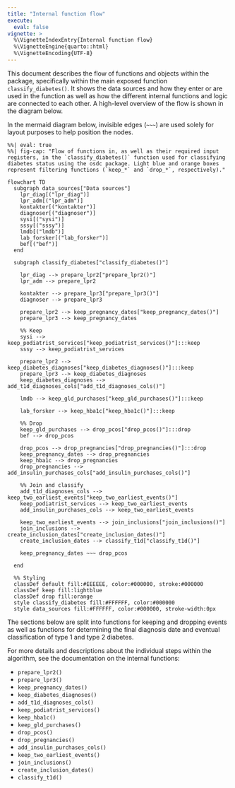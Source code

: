 ```yaml
---
title: "Internal function flow"
execute: 
  eval: false
vignette: >
  %\VignetteIndexEntry{Internal function flow}
  %\VignetteEngine{quarto::html}
  %\VignetteEncoding{UTF-8}
---
```


This document describes the flow of functions and objects within the
package, specifically within the main exposed function
`classify_diabetes()`. It shows the data sources and how they enter or
are used in the function as well as how the different internal functions
and logic are connected to each other. A high-level overview of the flow
is shown in the diagram below.

::: content-hidden
In the mermaid diagram below, invisible edges (`~~~`) are used solely
for layout purposes to help position the nodes.
:::

```mermaid
%%| eval: true
%%| fig-cap: "Flow of functions in, as well as their required input registers, in the `classify_diabetes()` function used for classifying diabetes status using the osdc package. Light blue and orange boxes represent filtering functions (`keep_*` and `drop_*`, respectively)."

flowchart TD
  subgraph data_sources["Data sources"]
    lpr_diag[("lpr_diag")]
    lpr_adm[("lpr_adm")]
    kontakter[("kontakter")]
    diagnoser[("diagnoser")]
    sysi[("sysi")]
    sssy[("sssy")]
    lmdb[("lmdb")]
    lab_forsker[("lab_forsker")]
    bef[("bef")]
  end

  subgraph classify_diabetes["classify_diabetes()"]

    lpr_diag --> prepare_lpr2["prepare_lpr2()"]
    lpr_adm --> prepare_lpr2

    kontakter --> prepare_lpr3["prepare_lpr3()"]
    diagnoser --> prepare_lpr3

    prepare_lpr2 --> keep_pregnancy_dates["keep_pregnancy_dates()"]
    prepare_lpr3 --> keep_pregnancy_dates

    %% Keep
    sysi --> keep_podiatrist_services["keep_podiatrist_services()"]:::keep
    sssy --> keep_podiatrist_services

    prepare_lpr2 --> keep_diabetes_diagnoses["keep_diabetes_diagnoses()"]:::keep
    prepare_lpr3 --> keep_diabetes_diagnoses
    keep_diabetes_diagnoses --> add_t1d_diagnoses_cols["add_t1d_diagnoses_cols()"]

    lmdb --> keep_gld_purchases["keep_gld_purchases()"]:::keep

    lab_forsker --> keep_hba1c["keep_hba1c()"]:::keep

    %% Drop
    keep_gld_purchases --> drop_pcos["drop_pcos()"]:::drop
    bef --> drop_pcos

    drop_pcos --> drop_pregnancies["drop_pregnancies()"]:::drop
    keep_pregnancy_dates --> drop_pregnancies
    keep_hba1c --> drop_pregnancies
    drop_pregnancies --> add_insulin_purchases_cols["add_insulin_purchases_cols()"]

    %% Join and classify
    add_t1d_diagnoses_cols --> keep_two_earliest_events["keep_two_earliest_events()"]
    keep_podiatrist_services --> keep_two_earliest_events
    add_insulin_purchases_cols --> keep_two_earliest_events

    keep_two_earliest_events --> join_inclusions["join_inclusions()"]
    join_inclusions --> create_inclusion_dates["create_inclusion_dates()"]
    create_inclusion_dates --> classify_t1d["classify_t1d()"]

    keep_pregnancy_dates ~~~ drop_pcos

  end

  %% Styling
  classDef default fill:#EEEEEE, color:#000000, stroke:#000000
  classDef keep fill:lightblue
  classDef drop fill:orange
  style classify_diabetes fill:#FFFFFF, color:#000000
  style data_sources fill:#FFFFFF, color:#000000, stroke-width:0px
```

The sections below are split into functions for keeping and dropping
events as well as functions for determining the final diagnosis date and
eventual classification of type 1 and type 2 diabetes.

For more details and descriptions about the individual steps within the
algorithm, see the documentation on the internal functions:

-   `prepare_lpr2()`
-   `prepare_lpr3()`
-   `keep_pregnancy_dates()`
-   `keep_diabetes_diagnoses()`
-   `add_t1d_diagnoses_cols()`
-   `keep_podiatrist_services()`
-   `keep_hba1c()`
-   `keep_gld_purchases()`
-   `drop_pcos()`
-   `drop_pregnancies()`
-   `add_insulin_purchases_cols()`
-   `keep_two_earliest_events()`
-   `join_inclusions()`
-   `create_inclusion_dates()`
-   `classify_t1d()`